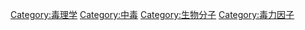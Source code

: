 {{Commonscat|Toxins}}

[[Category:毒理学|Category:毒理学]]
[[Category:中毒|Category:中毒]]
[[Category:生物分子|Category:生物分子]]
[[Category:毒力因子|Category:毒力因子]]